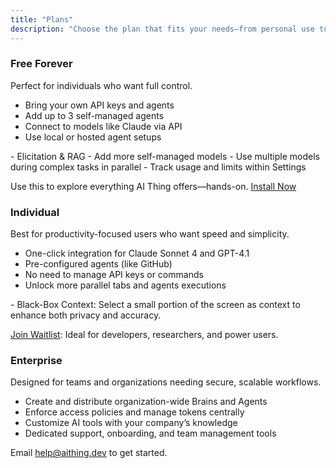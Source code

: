 ```yaml
---
title: "Plans"
description: "Choose the plan that fits your needs—from personal use to enterprise-grade AI workflows"
---
```


<Card title="Get Started" href="quickstart" horizontal arrow="true"></Card>

### Free Forever

Perfect for individuals who want full control.

- Bring your own API keys and agents
- Add up to 3 self-managed agents
- Connect to models like Claude via API
- Use local or hosted agent setups

<Card title="Coming Soon" icon="stars">
  - Elicitation & RAG  
  - Add more self-managed models
  - Use multiple models during complex tasks in parallel 
  - Track usage and limits within Settings
</Card>

<Tip>Use this to explore everything AI Thing offers—hands-on. [Install Now](quickstart)</Tip>

### Individual

Best for productivity-focused users who want speed and simplicity.

- One-click integration for Claude Sonnet 4 and GPT-4.1
- Pre-configured agents (like GitHub)  
- No need to manage API keys or commands  
- Unlock more parallel tabs and agents executions 

<Card title="Coming Soon" icon="stars">
  - Black-Box Context: Select a small portion of the screen as context to enhance both privacy and accuracy.
</Card>

<Note>[Join Waitlist](https://waitlist.aithing.dev): Ideal for developers, researchers, and power users.</Note>

### Enterprise 

Designed for teams and organizations needing secure, scalable workflows.

- Create and distribute organization-wide Brains and Agents
- Enforce access policies and manage tokens centrally
- Customize AI tools with your company’s knowledge
- Dedicated support, onboarding, and team management tools

<Info>Email help@aithing.dev to get started.</Info>

<Card title="Get Started" href="quickstart" horizontal arrow="true"></Card>
